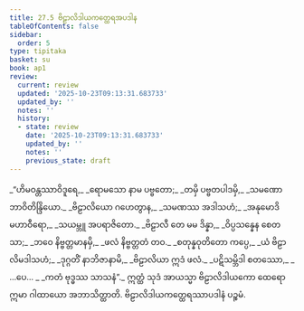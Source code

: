 ```yaml
---
title: 27.5 ဗိဠာလိဒါယကတ္ထေရအပဒါန
tableOfContents: false
sidebar:
  order: 5
type: tipitaka
basket: su
book: ap1
review:
  current: review
  updated: '2025-10-23T09:13:31.683733'
  updated_by: ''
  notes: ''
  history:
  - state: review
    date: '2025-10-23T09:13:31.683733'
    updated_by: ''
    notes: ''
    previous_state: draft
---
```



<ReviewStatus review={frontmatter.review} showDetails={true} />

<HypothesisAnnotation frontmatter={frontmatter} />

<DynamicBreadcrumb />

<Division number="18" book="ap1" e="ch" v="20" p="261">

<Paragraph number="3183" type="verses" book="ap1">
_“ဟိမဝန္တဿာဝိဒူရေ,_  
_ရောမသော နာမ ပဗ္ဗတော;_  
_တမှိ ပဗ္ဗတပါဒမှိ,_  
_သမဏော ဘာဝိတိန္ဒြိယော._  

</Paragraph>

</Division>
<Division number="19" book="ap1" e="ch" v="20" p="262">

<Paragraph number="3184" type="verses" book="ap1">
_ဗိဠာလိယော ဂဟေတွာန,_  
_သမဏဿ အဒါသဟံ;_  
_အနုမောဒိ မဟာဝီရော,_  
_သယမ္ဘူ အပရာဇိတော._  

</Paragraph>

</Division>
<Division number="20" book="ap1" e="ch" v="20" p="262">

<Paragraph number="3185" type="verses" book="ap1">
_ဗိဠာလီ တေ မမ ဒိန္နာ,_  
_ဝိပ္ပသန္နေန စေတသာ;_  
_ဘဝေ နိဗ္ဗတ္တမာနမှိ,_  
_ဖလံ နိဗ္ဗတ္တတံ တဝ._  

</Paragraph>

</Division>
<Division number="21" book="ap1" e="ch" v="20" p="262">

<Paragraph number="3186" type="verses" book="ap1">
_စတုန္နဝုတိတော ကပ္ပေ,_  
_ယံ ဗိဠာလိမဒါသဟံ;_  
_ဒုဂ္ဂတိံ နာဘိဇာနာမိ,_  
_ဗိဠာလိယာ ဣဒံ ဖလံ._  

</Paragraph>

</Division>
<Division number="22" book="ap1" e="ch" v="20" p="262">

<Paragraph number="3187" type="verses" book="ap1">
_ပဋိသမ္ဘိဒါ စတဿော,_  
_ …ပေ… _  
_ကတံ ဗုဒ္ဓဿ သာသနံ”._  

</Paragraph>

<Paragraph number="3188" book="ap1">
ဣတ္ထံ သုဒံ အာယသ္မာ ဗိဠာလိဒါယကော ထေရော ဣမာ ဂါထာယော အဘာသိတ္ထာတိ.

</Paragraph>
</Division>

<Paragraph number="3189" type="center" book="ap1">
ဗိဠာလိဒါယကတ္ထေရဿာပဒါနံ ပဉ္စမံ.
</Paragraph>